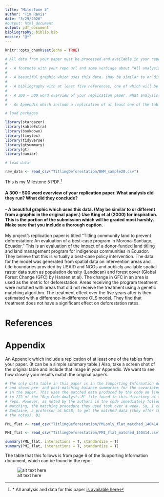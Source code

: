 ```yaml
---
title: "Milestone 5"
author: "Tim Ravis"
date: "3/29/2020"
#output: html_document
output: pdf_document
bibliography: biblio.bib
nocite: "@*"
---
```


```r
knitr::opts_chunk$set(echo = TRUE)
```

```r
# All data from your paper must be processed and available in your repo. Submit a PDF via Canvas with the following components, all of which must be present in future submissions:
# 
# - A footnote with your repo url and some verbiage about “All analysis for this paper is available . . .”
# 
# - A beautiful graphic which uses this data. (May be similar to or different from a graphic in the original paper.) Use King et al (2000) for inspiration. This is the portion of the submission which will be graded most harshly. Make sure that you include a thorough caption.
# 
# - A bibliography with at least five references, one of which will be the article you are replicating.
# 
# - A 300 – 500 word overview of your replication paper. What analysis did they run? What did they conclude?
# 
# - An Appendix which include a replication of at least one of the tables from your paper. (It can be a simple summary table.) Also, take a screen shot of the original table and include that image in your Appendix. We want to see how closely your results match the original paper’s.
```

```r
# load packages

library(stargazer)
library(kableExtra)
library(bookdown)
library(tinytex)
library(tidyverse)
library(gtsummary)
library(gt)
library(naniar)

# load data—

raw_data <- read_csv("TitlingDeforestation/BHM_sample20.csv")

```

This is my Milestone 5 PDF.^[* All analysis and data for this paper [is available here](https://github.com/soetimno/ravis_1006_final_project.git)]

#### A 300 – 500 word overview of your replication paper. What analysis did they run? What did they conclude?

#### - A beautiful graphic which uses this data. (May be similar to or different from a graphic in the original paper.) Use King et al (2000) for inspiration. This is the portion of the submission which will be graded most harshly. Make sure that you include a thorough caption.

My project's replication paper is titled "Titling community land to prevent deforestation: An evaluation of a best-case program in Morona-Santiago, Ecuador." This is an evaluation of the impact of a donor-funded land titling and land management program for indigenous communities in Ecuador. They believe that this is virtually a best-case policy intervention. The data for the model was generated from spatial data on intervention areas and title boundaries provided by USAID and NGOs and publicly available spatial raster data such as population density (Landscan) and forest cover (Global Forest Change (GFC) by Hansen et al). The change in GFC in an area is used as the metric for deforestation. Areas receiving the program treatment were matched with areas that did not receive the treatment using a genetic matching algorithm. The treatment effect over the five years after is then estimated with a difference-in-difference OLS model. They find that treatment does not have a significant effect on deforestation rates. 




# References {-}

<div id="refs"></div>

\newpage 

# Appendix {-}

An Appendix which include a replication of at least one of the tables from your paper. (It can be a simple summary table.) Also, take a screen shot of the original table and include that image in your Appendix. We want to see how closely your results match the original paper’s.

```r

# The only data table in this paper is in the Supporting Information document, 
# and shows pre- and post-matching balance summaries for the covariates used 
# in the paper. This uses the matched data produced by the code on lines 265 
# to 272 of the "Rep Code Analysis.R" file found in this directory of the 
# repo. However, as noted by the authors in the code immediately following the
# matching, the matching procedure they used took over a week. So, I contacted
# Buntaine, a professor at UCSB, to get the matched data (they offer this in
# the notes). B1 

PML_flat <- read_csv("TitlingDeforestation/PMLonly_flat_matched_140414.csv")

PMI_flat <- read_csv("TitlingDeforestation/PMI_flat_matched_140414.csv")

summary(PML_flat, interactions = T, standardize = T) 
summary(PMI_flat, interactions = T, standardize = T) 
```




The table that this follows is from page 6 of the Supporting Information document, which can be found in the repo:

![alt text here](replication_table.png)





